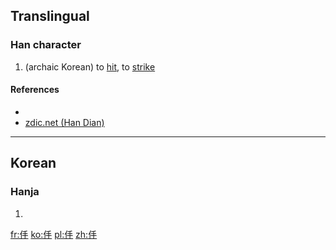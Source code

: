 ==Translingual==

===Han character===
{{Han char|rn=9|rad=人|as=04|sn=6|four=|canj=OQ|ids=⿰[[亻]][[手]]}}

# (archaic Korean) to [[hit]], to [[strike]]

====References====
* {{Han ref|kx=0096.121|dkj=|dj=|hdz=|uh=343F|ud=13375|bh=|bd=}}
*[http://www.zdic.net/zd/zi2/ZdicE3Zdic90ZdicBF.htm zdic.net (Han Dian)]

----

==Korean==

===Hanja===
{{ko-hanja|hangeul=격|rv=gyeok|mr=kyŏk|y=kyek|eumhun=치다|ehrv=chida|ehmr=ch'ida|ehy=chita}}

# {{defn|lang=ko|sort=人04}}

[[fr:㐿]]
[[ko:㐿]]
[[pl:㐿]]
[[zh:㐿]]